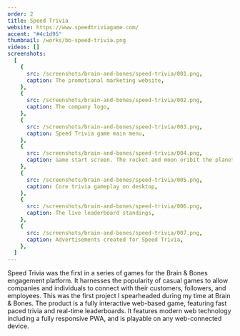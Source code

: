 ```yaml
---
order: 2
title: Speed Trivia
website: https://www.speedtriviagame.com/
accent: "#4c1d95"
thumbnail: /works/bb-speed-trivia.png
videos: []
screenshots:
  [
    {
      src: /screenshots/brain-and-bones/speed-trivia/001.png,
      caption: The promotional marketing website,
    },
    {
      src: /screenshots/brain-and-bones/speed-trivia/002.png,
      caption: The company logo,
    },
    {
      src: /screenshots/brain-and-bones/speed-trivia/003.png,
      caption: Speed Trivia game main menu,
    },
    {
      src: /screenshots/brain-and-bones/speed-trivia/004.png,
      caption: Game start screen. The rocket and moon oribit the planet!,
    },
    {
      src: /screenshots/brain-and-bones/speed-trivia/005.png,
      caption: Core trivia gameplay on desktop,
    },
    {
      src: /screenshots/brain-and-bones/speed-trivia/006.png,
      caption: The live leaderboard standings,
    },
    {
      src: /screenshots/brain-and-bones/speed-trivia/007.png,
      caption: Advertisements created for Speed Trivia,
    },
  ]
---
```



Speed Trivia was the first in a series of games for the Brain & Bones engagement platform. It harnesses the popularity of casual games to allow companies and individuals to connect with their customers, followers, and employees. This was the first project I spearheaded during my time at Brain & Bones. The product is a fully interactive web-based game, featuring fast paced trivia and real-time leaderboards. It features modern web technology including a fully responsive PWA, and is playable on any web-connected device.
